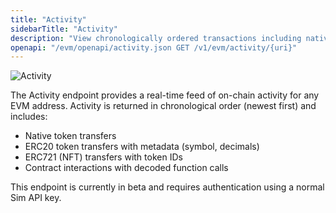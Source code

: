 ```yaml
---
title: "Activity"
sidebarTitle: "Activity"
description: "View chronologically ordered transactions including native transfers, ERC20 movements, NFT transfers, and decoded contract interactions."
openapi: "/evm/openapi/activity.json GET /v1/evm/activity/{uri}"
---
```


<Frame>
  <img
    src="/images/evm/activity.svg"
    alt="Activity"
    title="Activity"
    className="mx-auto"
    style={{ width:"100%" }}
  />
</Frame>

The Activity endpoint provides a real-time feed of on-chain activity for any EVM address. Activity is returned in chronological order (newest first) and includes:

- Native token transfers
- ERC20 token transfers with metadata (symbol, decimals)
- ERC721 (NFT) transfers with token IDs
- Contract interactions with decoded function calls

<Note>
  This endpoint is currently in beta and requires authentication using a normal Sim API key.
</Note>
